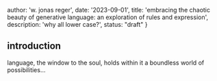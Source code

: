   author: 'w. jonas reger',
  date: '2023-09-01',
  title: 'embracing the chaotic beauty of generative language: an exploration of rules and expression',
  description:
    'why all lower case?',
  status: "draft"
}

## introduction

language, the window to the soul, holds within it a boundless world of possibilities...